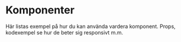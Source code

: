 
<Meta title="Components/Intro" />

# Komponenter
Här listas exempel på hur du kan använda vardera komponent. Props, kodexempel se hur de beter sig responsivt m.m.
